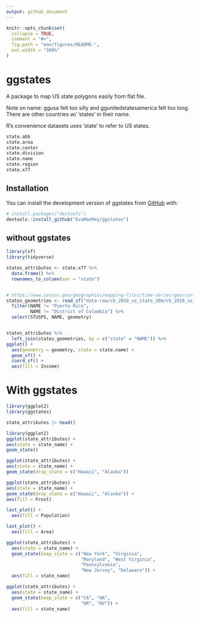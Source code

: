 ```yaml
---
output: github_document
---
```


<!-- README.md is generated from README.Rmd. Please edit that file -->

```r
knitr::opts_chunk$set(
  collapse = TRUE,
  comment = "#>",
  fig.path = "man/figures/README-",
  out.width = "100%"
)
```

# ggstates

A package to map US state polygons easily from flat file. 

Note on name: ggusa felt too silly and ggunitedstatesamerica felt too long. There are other countries w/ 'states' in their name.

R's convenience datasets uses 'state' to refer to US states.

```r
state.abb
state.area
state.center
state.division
state.name
state.region
state.x77
```

<!-- badges: start -->
<!-- badges: end -->


## Installation

You can install the development version of ggstates from [GitHub](https://github.com/) with:

``` r
# install.packages("devtools")
devtools::install_github("EvaMaeRey/ggstates")
```

## without ggstates

```r
library(sf)
library(tidyverse)

states_attributes <- state.x77 %>% 
  data.frame() %>% 
  rownames_to_column(var = "state")


# https://www.census.gov/geographies/mapping-files/time-series/geo/carto-boundary-file.html
states_geometries <- read_sf("data-raw/cb_2018_us_state_20m/cb_2018_us_state_20m.shp") %>%   
  filter(NAME != "Puerto Rico",
         NAME != "District of Colombia") %>% 
  select(STUSPS, NAME, geometry)


states_attributes %>% 
  left_join(states_geometries, by = c("state" = "NAME")) %>% 
ggplot() + 
  aes(geometry = geometry, state = state.name) +
  geom_sf() + 
  coord_sf() + 
  aes(fill = Income)
```

# With ggstates
 
```r
library(ggplot2)
library(ggstates)

state_attributes |> head()

library(ggplot2)
ggplot(state_attributes) +
aes(state = state_name) +
geom_state()

ggplot(state_attributes) +
aes(state = state_name) +
geom_state(drop_state = c("Hawaii", "Alaska"))

ggplot(state_attributes) +
aes(state = state_name) +
geom_state(drop_state = c("Hawaii", "Alaska")) +
aes(fill = Frost)

last_plot() + 
  aes(fill = Population)

last_plot() + 
  aes(fill = Area)

ggplot(state_attributes) +
  aes(state = state_name) +
  geom_state(keep_state = c("New York", "Virginia", 
                            "Maryland", "West Virginia",
                            "Pennsylvania",
                            "New Jersey", "Delaware")) + 
  aes(fill = state_name)

ggplot(state_attributes) +
  aes(state = state_name) +
  geom_state(keep_state = c("CA", "WA", 
                            "OR", "NV")) + 
  aes(fill = state_name)

```

